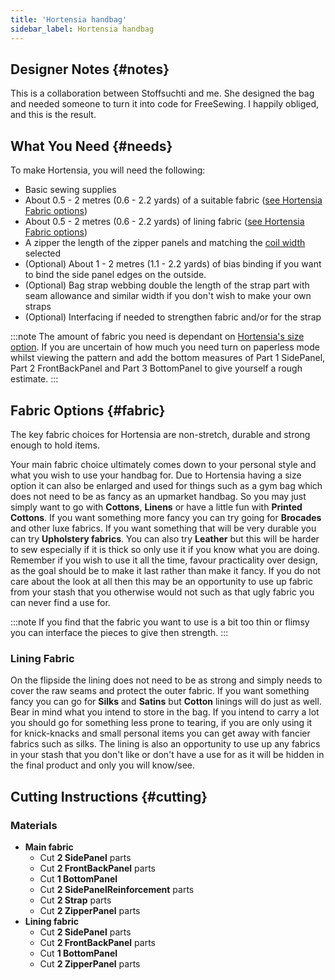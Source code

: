 ```yaml
---
title: 'Hortensia handbag'
sidebar_label: Hortensia handbag
---
```


<DesignInfo design="hortensia" />

## Designer Notes {#notes}

This is a collaboration between Stoffsuchti and me. She designed the bag and needed someone to turn it into
code for FreeSewing. I happily obliged, and this is the result.

## What You Need {#needs}

To make Hortensia, you will need the following:

- Basic sewing supplies
- About 0.5 - 2 metres (0.6 - 2.2 yards) of a suitable fabric ([see Hortensia Fabric options](/docs/designs/hortensia/fabric/))
- About 0.5 - 2 metres (0.6 - 2.2 yards) of lining fabric ([see Hortensia Fabric options](/docs/designs/hortensia/fabric/))
- A zipper the length of the zipper panels and matching the [coil width](/docs/designs/hortensia/options/zippersize/) selected
- (Optional) About 1 - 2 metres (1.1 - 2.2 yards) of bias binding if you want to bind the side panel edges on the outside.
- (Optional) Bag strap webbing double the length of the strap part with seam allowance and similar width if you don't wish to make your own straps
- (Optional) Interfacing if needed to strengthen fabric and/or for the strap

:::note
The amount of fabric you need is dependant on [Hortensia's size option](/docs/designs/hortensia/options/size/). If you are uncertain of how much you need turn on paperless mode whilst viewing the pattern and add the bottom measures of Part 1 SidePanel, Part 2 FrontBackPanel and Part 3 BottomPanel to give yourself a rough estimate.
:::

## Fabric Options {#fabric}

The key fabric choices for Hortensia are non-stretch, durable and strong enough to hold items.

Your main fabric choice ultimately comes down to your personal style and what you wish to use your handbag for. Due to Hortensia having a size option it can also be enlarged and used for things such as a gym bag which does not need to be as fancy as an upmarket handbag. So you may just simply want to go with **Cottons**, **Linens** or have a little fun with **Printed Cottons**. If you want something more fancy you can try going for **Brocades** and other luxe fabrics. If you want something that will be very durable you can try **Upholstery fabrics**. You can also try **Leather** but this will be harder to sew especially if it is thick so only use it if you know what you are doing. Remember if you wish to use it all the time, favour practicality over design, as the goal should be to make it last rather than make it fancy. If you do not care about the look at all then this may be an opportunity to use up fabric from your stash that you otherwise would not such as that ugly fabric you can never find a use for.

:::note
If you find that the fabric you want to use is a bit too thin or flimsy you can interface the pieces to give then strength.
:::

### Lining Fabric

On the flipside the lining does not need to be as strong and simply needs to cover the raw seams and protect the outer fabric. If you want something fancy you can go for **Silks** and **Satins** but **Cotton** linings will do just as well. Bear in mind what you intend to store in the bag. If you intend to carry a lot you should go for something less prone to tearing, if you are only using it for knick-knacks and small personal items you can get away with fancier fabrics such as silks. The lining is also an opportunity to use up any fabrics in your stash that you don't like or don't have a use for as it will be hidden in the final product and only you will know/see.

## Cutting Instructions {#cutting}

### Materials

- **Main fabric**
  - Cut **2 SidePanel** parts
  - Cut **2 FrontBackPanel** parts
  - Cut **1 BottomPanel**
  - Cut **2 SidePanelReinforcement** parts
  - Cut **2 Strap** parts
  - Cut **2 ZipperPanel** parts
- **Lining fabric**
  - Cut **2 SidePanel** parts
  - Cut **2 FrontBackPanel** parts
  - Cut **1 BottomPanel**
  - Cut **2 ZipperPanel** parts
